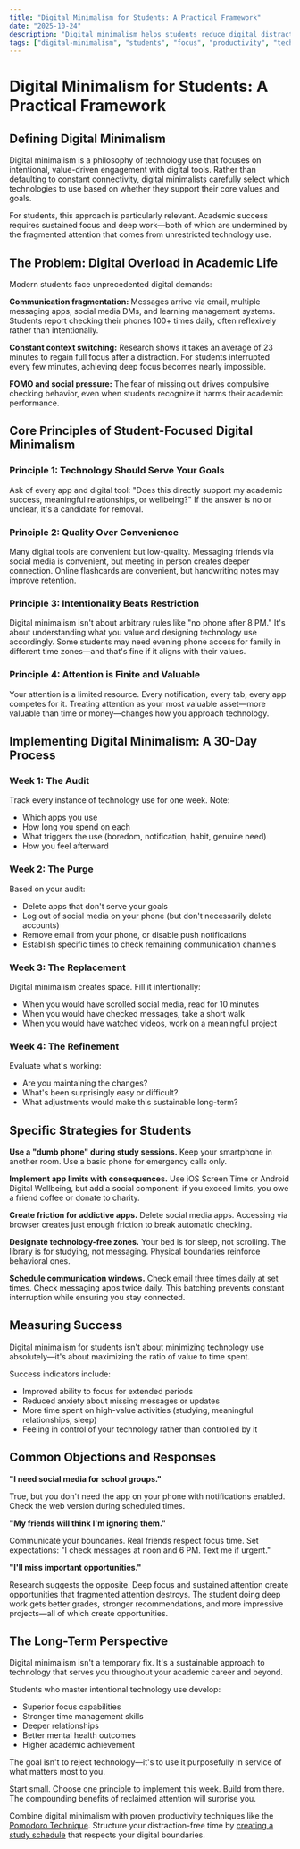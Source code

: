 ```yaml
---
title: "Digital Minimalism for Students: A Practical Framework"
date: "2025-10-24"
description: "Digital minimalism helps students reduce digital distractions and improve focus. This evidence-based framework shows how to implement it effectively."
tags: ["digital-minimalism", "students", "focus", "productivity", "technology"]
---
```


# Digital Minimalism for Students: A Practical Framework

## Defining Digital Minimalism

Digital minimalism is a philosophy of technology use that focuses on intentional, value-driven engagement with digital tools. Rather than defaulting to constant connectivity, digital minimalists carefully select which technologies to use based on whether they support their core values and goals.

For students, this approach is particularly relevant. Academic success requires sustained focus and deep work—both of which are undermined by the fragmented attention that comes from unrestricted technology use.

## The Problem: Digital Overload in Academic Life

Modern students face unprecedented digital demands:

**Communication fragmentation:** Messages arrive via email, multiple messaging apps, social media DMs, and learning management systems. Students report checking their phones 100+ times daily, often reflexively rather than intentionally.

**Constant context switching:** Research shows it takes an average of 23 minutes to regain full focus after a distraction. For students interrupted every few minutes, achieving deep focus becomes nearly impossible.

**FOMO and social pressure:** The fear of missing out drives compulsive checking behavior, even when students recognize it harms their academic performance.

## Core Principles of Student-Focused Digital Minimalism

### Principle 1: Technology Should Serve Your Goals

Ask of every app and digital tool: "Does this directly support my academic success, meaningful relationships, or wellbeing?" If the answer is no or unclear, it's a candidate for removal.

### Principle 2: Quality Over Convenience

Many digital tools are convenient but low-quality. Messaging friends via social media is convenient, but meeting in person creates deeper connection. Online flashcards are convenient, but handwriting notes may improve retention.

### Principle 3: Intentionality Beats Restriction

Digital minimalism isn't about arbitrary rules like "no phone after 8 PM." It's about understanding what you value and designing technology use accordingly. Some students may need evening phone access for family in different time zones—and that's fine if it aligns with their values.

### Principle 4: Attention is Finite and Valuable

Your attention is a limited resource. Every notification, every tab, every app competes for it. Treating attention as your most valuable asset—more valuable than time or money—changes how you approach technology.

## Implementing Digital Minimalism: A 30-Day Process

### Week 1: The Audit

Track every instance of technology use for one week. Note:
- Which apps you use
- How long you spend on each
- What triggers the use (boredom, notification, habit, genuine need)
- How you feel afterward

### Week 2: The Purge

Based on your audit:
- Delete apps that don't serve your goals
- Log out of social media on your phone (but don't necessarily delete accounts)
- Remove email from your phone, or disable push notifications
- Establish specific times to check remaining communication channels

### Week 3: The Replacement

Digital minimalism creates space. Fill it intentionally:
- When you would have scrolled social media, read for 10 minutes
- When you would have checked messages, take a short walk
- When you would have watched videos, work on a meaningful project

### Week 4: The Refinement

Evaluate what's working:
- Are you maintaining the changes?
- What's been surprisingly easy or difficult?
- What adjustments would make this sustainable long-term?

## Specific Strategies for Students

**Use a "dumb phone" during study sessions.** Keep your smartphone in another room. Use a basic phone for emergency calls only.

**Implement app limits with consequences.** Use iOS Screen Time or Android Digital Wellbeing, but add a social component: if you exceed limits, you owe a friend coffee or donate to charity.

**Create friction for addictive apps.** Delete social media apps. Accessing via browser creates just enough friction to break automatic checking.

**Designate technology-free zones.** Your bed is for sleep, not scrolling. The library is for studying, not messaging. Physical boundaries reinforce behavioral ones.

**Schedule communication windows.** Check email three times daily at set times. Check messaging apps twice daily. This batching prevents constant interruption while ensuring you stay connected.

## Measuring Success

Digital minimalism for students isn't about minimizing technology use absolutely—it's about maximizing the ratio of value to time spent.

Success indicators include:
- Improved ability to focus for extended periods
- Reduced anxiety about missing messages or updates
- More time spent on high-value activities (studying, meaningful relationships, sleep)
- Feeling in control of your technology rather than controlled by it

## Common Objections and Responses

**"I need social media for school groups."**

True, but you don't need the app on your phone with notifications enabled. Check the web version during scheduled times.

**"My friends will think I'm ignoring them."**

Communicate your boundaries. Real friends respect focus time. Set expectations: "I check messages at noon and 6 PM. Text me if urgent."

**"I'll miss important opportunities."**

Research suggests the opposite. Deep focus and sustained attention create opportunities that fragmented attention destroys. The student doing deep work gets better grades, stronger recommendations, and more impressive projects—all of which create opportunities.

## The Long-Term Perspective

Digital minimalism isn't a temporary fix. It's a sustainable approach to technology that serves you throughout your academic career and beyond.

Students who master intentional technology use develop:
- Superior focus capabilities
- Stronger time management skills
- Deeper relationships
- Better mental health outcomes
- Higher academic achievement

The goal isn't to reject technology—it's to use it purposefully in service of what matters most to you.

Start small. Choose one principle to implement this week. Build from there. The compounding benefits of reclaimed attention will surprise you.

Combine digital minimalism with proven productivity techniques like the 
[Pomodoro Technique](/posts/pomodoro). Structure your distraction-free time 
by [creating a study schedule](/posts/study-schedule) that respects your 
digital boundaries.